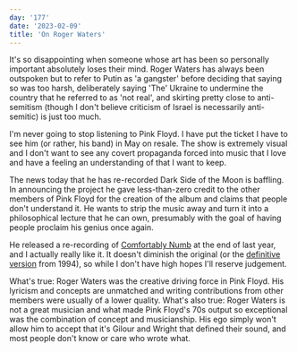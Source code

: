 ```yaml
---
day: '177'
date: '2023-02-09'
title: 'On Roger Waters'
---
```


It's so disappointing when someone whose art has been so personally important absolutely loses their mind. Roger Waters has always been outspoken but to refer to Putin as 'a gangster' before deciding that saying so was too harsh, deliberately saying 'The' Ukraine to undermine the country that he referred to as 'not real', and skirting pretty close to anti-semitism (though I don't believe criticism of Israel is necessarily anti-semitic) is just too much.

I'm never going to stop listening to Pink Floyd. I have put the ticket I have to see him (or rather, his band) in May on resale. The show is extremely visual and I don't want to see any covert propaganda forced into music that I love and have a feeling an understanding of that I want to keep.

The news today that he has re-recorded Dark Side of the Moon is baffling. In announcing the project he gave less-than-zero credit to the other members of Pink Floyd for the creation of the album and claims that people don't understand it. He wants to strip the music away and turn it into a philosophical lecture that he can own, presumably with the goal of having people proclaim his genius once again.

He released a re-recording of [Comfortably Numb](https://www.youtube.com/watch?v=9JLN581QWxc) at the end of last year, and I actually really like it. It doesn't diminish the original (or the [definitive version](https://www.youtube.com/watch?v=7kWl-ZGMwkQ) from 1994), so while I don't have high hopes I'll reserve judgement.

What's true: Roger Waters was the creative driving force in Pink Floyd. His lyricism and concepts are unmatched and writing contributions from other members were usually of a lower quality. What's also true: Roger Waters is not a great musician and what made Pink Floyd's 70s output so exceptional was the combination of concept and musicianship. His ego simply won't allow him to accept that it's Gilour and Wright that defined their sound, and most people don't know or care who wrote what.
